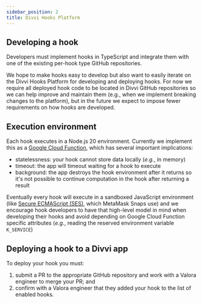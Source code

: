 ```yaml
---
sidebar_position: 2
title: Divvi Hooks Platform
---
```

## Developing a hook

Developers must implement hooks in TypeScript and integrate them with
one of the existing per-hook type GitHub repositories.

We hope to make hooks easy to develop but also want to easily iterate
on the Divvi Hooks Platform for developing and deploying hooks. For
now we require all deployed hook code to be located in Divvi GitHub
repositories so we can help improve and maintain them (e.g., when
we implement breaking changes to the platform), but in the future we
expect to impose fewer requirements on how hooks are developed.

## Execution environment

Each hook executes in a Node.js 20 environment. Currently we
implement this as a [Google Cloud
Function](https://cloud.google.com/functions/docs/concepts/execution-environment), which has several important implications:

- statelessness: your hook cannot store data locally (_e.g._, in memory)
- timeout: the app will timeout waiting for a hook to execute
- background: the app destroys the hook environment after it returns so
  it's not possible to continue computation in the hook after
  returning a result

Eventually every hook will execute in a sandboxed JavaScript
environment (like [Secure ECMAScript
(SES)](https://github.com/endojs/endo/tree/master/packages/ses), which
MetaMask Snaps use) and we encourage hook developers to have that
high-level model in mind when developing their hooks and avoid
depending on Google Cloud Function specific attributes (_e.g._, reading
the reserved environment variable `K_SERVICE`)

## Deploying a hook to a Divvi app

To deploy your hook you must:

1. submit a PR to the appropriate GitHub repository and work with a
   Valora engineer to merge your PR; and
2. confirm with a Valora engineer that they added your hook to the
   list of enabled hooks.



<EditPage editUrl="https://github.com/divvi-xyz/hooks/edit/main/docs/platform.md" />